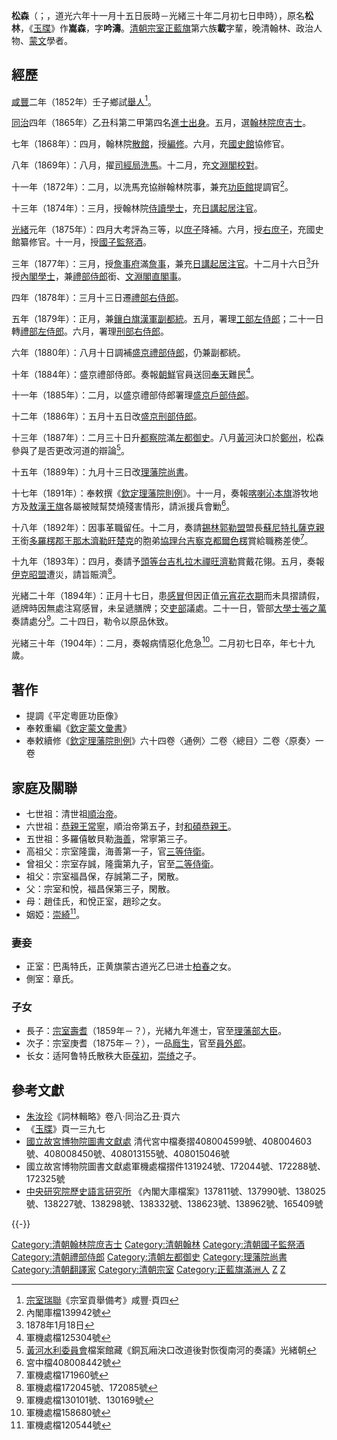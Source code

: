 {{Hatnote|这是[[满族人名|满族人名]]，只称名而不与姓氏连用，其姓氏为[[爱新觉罗氏|爱新觉罗]]。}}
'''松森'''（{{lang-mnc|ᡠᡴᠰᡠᠨ<br> ᠰᡠᠩᠰᡝᠨ|z=Uksun Sungsen}}；{{bd|1826年|12月13日|1904年|3月23日|catIdx=Z宗}}，道光六年十一月十五日辰時－光緒三十年二月初七日申時），原名'''松林'''，《[[玉牒|玉牒]]》作'''嵩森'''，字'''吟濤'''。[[清朝宗室|清朝宗室]][[正藍旗|正藍旗]]第六族'''載'''字輩，晚清翰林、政治人物、[[蒙文|蒙文]]學者。

==經歷==
[[咸豐|咸豐]]二年（1852年）壬子鄉試[[舉人|舉人]]<ref>[[宗室瑞聯|宗室瑞聯]]《宗室貢舉備考》咸豐·頁四</ref>。

[[同治|同治]]四年（1865年）乙丑科第二甲第四名[[進士出身|進士出身]]。五月，選[[翰林院|翰林院]][[庶吉士|庶吉士]]。

七年（1868年）：四月，翰林院[[散館|散館]]，授[[編修|編修]]。六月，充[[國史館_(清朝)|國史館]]協修官。

八年（1869年）：八月，擢[[司經局|司經局]][[洗馬_(官名)|洗馬]]。十二月，充[[文淵閣|文淵閣]][[校對|校對]]。

十一年（1872年）：二月，以洗馬充協辦翰林院事，兼充[[功臣館|功臣館]]提調官<ref>內閣庫檔139942號</ref>。

十三年（1874年）：三月，授翰林院[[侍讀學士|侍讀學士]]，充[[日講起居注官|日講起居注官]]。

[[光緒|光緒]]元年（1875年）：四月大考評為三等，以[[庶子_(官制)|庶子]]降補。六月，授[[右庶子|右庶子]]，充國史館纂修官。十一月，授[[國子監祭酒|國子監祭酒]]。

三年（1877年）：三月，授[[詹事府|詹事府]]滿[[詹事|詹事]]，兼充[[日講起居注官|日講起居注官]]。十二月十六日<ref>1878年1月18日</ref>升授[[內閣學士|內閣學士]]，兼[[禮部侍郎|禮部侍郎]]銜、[[文淵閣直閣事|文淵閣直閣事]]。

四年（1878年）：三月十三日遷[[禮部右侍郎|禮部右侍郎]]。

五年（1879年）：正月，兼[[鑲白旗漢軍|鑲白旗漢軍]][[副都統|副都統]]。五月，署理[[工部左侍郎|工部左侍郎]]；二十一日轉[[禮部左侍郎|禮部左侍郎]]。六月，署理[[刑部右侍郎|刑部右侍郎]]。

六年（1880年）：八月十日調補[[盛京禮部侍郎|盛京禮部侍郎]]，仍兼副都統。

十年（1884年）：盛京禮部侍郎。奏報[[朝鮮王朝|朝鮮]]官員送回[[奉天府|奉天]]難民<ref>軍機處檔125304號</ref>。

十一年（1885年）：二月，以盛京禮部侍郎署理[[盛京戶部侍郎|盛京戶部侍郎]]。

十二年（1886年）：五月十五日改[[盛京刑部侍郎|盛京刑部侍郎]]。

十三年（1887年）：二月三十日升[[都察院|都察院]]滿[[左都御史|左都御史]]。八月[[黃河|黃河]]決口於[[鄭州|鄭州]]，松森參與了是否更改河道的辯論<ref>[[黃河水利委員會|黃河水利委員會]]檔案館藏《銅瓦廂決口改道後對恢復南河的奏議》光緒朝</ref>。

十五年（1889年）：九月十三日改[[理藩院尚書|理藩院尚書]]。

十七年（1891年）：奉敕撰《[[欽定理藩院則例|欽定理藩院則例]]》。十一月，奏報[[喀喇沁本旗|喀喇沁本旗]]游牧地方及[[敖漢王旗|敖漢王旗]]各屬被賊幫焚燒殘害情形，請派援兵會勦<ref>宮中檔408008442號</ref>。

十八年（1892年）：因事革職留任。十二月，奏請[[錫林郭勒盟|錫林郭勒盟]]盟長[[蘇尼特扎薩克親王|蘇尼特扎薩克親王]]銜[[多羅楞郡王|多羅楞郡王]][[那木濟勒旺楚克|那木濟勒旺楚克]]的胞弟[[協理台吉|協理台吉]][[察克都爾色楞|察克都爾色楞]]賞給職務差使<ref>軍機處檔171960號</ref>。

十九年（1893年）：四月，奏請予[[頭等台吉|頭等台吉]][[札拉木禪旺濟勒|札拉木禪旺濟勒]]賞戴花翎。五月，奏報[[伊克昭盟|伊克昭盟]]遭災，請旨賑濟<ref>軍機處檔172045號、172085號</ref>。

光緒二十年（1894年）：正月十七日，患[[感冒|感冒]]但因正值[[元宵|元宵]][[花衣期|花衣期]]而未具摺請假，遞牌時因無處注寫感冒，未呈遞膳牌；交[[吏部|吏部]]議處。二十一日，管部[[大學士|大學士]][[張之萬|張之萬]]奏請處分<ref>軍機處檔130101號、130169號</ref>。二十四日，勒令以原品休致。

光緒三十年（1904年）：二月，奏報病情惡化危急<ref>軍機處檔158680號</ref>。二月初七日卒，年七十九歲。

==著作==
*提調《平定粵匪功臣像》
*奉敕重編《[[欽定蒙文彙書|欽定蒙文彙書]]》
*奉敕續修《[[欽定理藩院則例|欽定理藩院則例]]》六十四卷〈通例〉二卷〈總目〉二卷〈原奏〉一卷

==家庭及關聯==
*七世祖：清世祖[[順治帝|順治帝]]。
*六世祖：[[常寧_(清朝)|恭親王常寧]]，順治帝第五子，封[[和碩恭親王|和碩恭親王]]。
*五世祖：多羅僖敏貝勒[[海善|海善]]，常寧第三子。
*高祖父：宗室隆靄，海善第一子，官[[三等侍衛|三等侍衛]]。
*曾祖父：宗室存誠，隆靄第九子，官至[[二等侍衛|二等侍衛]]。
*祖父：宗室福昌保，存誠第二子，閑散。
*父：宗室和悅，福昌保第三子，閑散。
*母：趙佳氏，和悅正室，趙珍之女。
*姻婭：[[崇綺|崇綺]]<ref>軍機處檔120544號</ref>。
===妻妾===
*正室：巴禹特氏，正黄旗蒙古道光乙巳进士[[柏春|柏春]]之女。
*側室：章氏。

===子女===
*長子：[[宗室壽耆|宗室壽耆]]（1859年－？），光緒九年進士，官至[[理藩部大臣|理藩部大臣]]。
*次子：宗室庚耆（1875年－？），一品[[廕生|廕生]]，官至[[員外郎|員外郎]]。
*长女：适阿鲁特氏散秩大臣[[葆初|葆初]]，[[崇绮|崇绮]]之子。

==參考文獻==
<div class="references-small">
<references></references>
</div>
*[[朱汝珍|朱汝珍]]《詞林輯略》卷八·同治乙丑·頁六
*《[[玉牒|玉牒]]》頁一三九七
*[[國立故宮博物院|國立故宮博物院]][http://www.npm.gov.tw/zh-tw/learning/library/info.htm 圖書文獻處] {{Wayback|url=http://www.npm.gov.tw/zh-tw/learning/library/info.htm |date=20110219061109 }}清代宮中檔奏摺408004599號、408004603號、408008450號、408013155號、408015046號
*國立故宮博物院圖書文獻處軍機處檔摺件131924號、172044號、172288號、172325號
*[[中央研究院|中央研究院]][http://www.ihp.sinica.edu.tw/ 歷史語言研究所] {{Wayback|url=http://www.ihp.sinica.edu.tw/ |date=20100424033054 }}《內閣大庫檔案》137811號、137990號、138025號、138227號、138298號、138332號、138623號、138962號、165409號

{{-}}
{{start box}}
{{s-off}}
{{succession box|[[錫珍|錫珍]]|[[銓林|銓林]]|[[詹事府|詹事府]]滿[[詹事|詹事]]|<small>光緒三年夏－光緒三年十二月丙申</small><br>1877年－1878年1月18日在任}}
{{succession box|[[宗室崑岡|宗室崑岡]]|[[宗室桂全|宗室桂全]]|滿[[禮部右侍郎|禮部右侍郎]]|<small>光緒四年三月癸亥－光緒五年五月甲午</small><br>1878年4月15日－1879年7月10日在任}}
{{succession box|[[宗室奎潤|宗室奎潤]]|[[宗室桂全|宗室桂全]]|滿[[禮部左侍郎|禮部左侍郎]]|<small>光緒五年五月甲午－光緒六年八月丙午</small><br>1879年7月10日－1880年9月14日在任}}
{{succession box|[[蘇勒布|蘇勒布]]|[[文暉|文暉]]|[[盛京禮部侍郎|盛京禮部侍郎]]|<small>光緒六年八月丙午－光緒十二年五月丁未</small><br>1880年9月14日－1886年6月16日在任}}
{{succession box|[[宗室寶森|宗室寶森]]|[[英煦|英煦]]|[[盛京刑部侍郎|盛京刑部侍郎]]|<small>光緒十二年五月丁未－光緒十三年二月戊子</small><br>1886年6月16日－1887年3月24日在任}}
{{succession box|[[宗室奎潤|宗室奎潤]]|[[熙敬|熙敬]]|滿[[左都御史|左都御史]]|<small>光緒十三年二月戊子－光緒十五年九月丙辰</small><br>1887年3月24日－1889年10月7日在任}}
{{succession box|[[嵩申|嵩申]]|[[崇禮|崇禮]]|[[理藩院尚書|理藩院尚書]]|<small>光緒十五年九月丙辰－光緒二十年正月壬寅</small><br>1889年10月7日－1894年3月1日在任。休致}}
{{end box}}
{{DEFAULTSORT:Song松}}
{{同治四年乙丑科殿試金榜}}
[[Category:清朝翰林院庶吉士|Category:清朝翰林院庶吉士]]
[[Category:清朝翰林|Category:清朝翰林]]
[[Category:清朝國子監祭酒|Category:清朝國子監祭酒]]
[[Category:清朝禮部侍郎|Category:清朝禮部侍郎]]
[[Category:清朝左都御史|Category:清朝左都御史]]
[[Category:理藩院尚書|Category:理藩院尚書]]
[[Category:清朝翻譯家|Category:清朝翻譯家]]
[[Category:清朝宗室|Category:清朝宗室]]
[[Category:正藍旗滿洲人|Category:正藍旗滿洲人]]
[[Category:盛京禮部侍郎|Z]]
[[Category:盛京刑部侍郎|Z]]